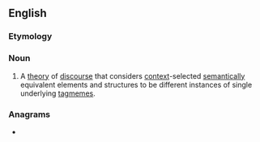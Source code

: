 ==English==

===Etymology===
{{suffix|en|tagmeme|ics}}

===Noun===
{{wikipedia}}
{{en-noun|-}}

# {{lb|en|linguistics}} A [[theory]] of [[discourse]] that considers [[context]]-selected [[semantics|semantically]] equivalent elements and structures to be different instances of single underlying [[tagmeme]]s.

===Anagrams===
* {{anagrams|en|a=acegimmst|smegmatic}}
